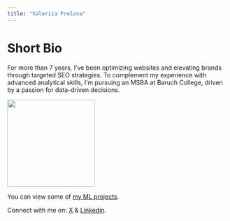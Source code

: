 ```yaml
---
title: "Valeriia Frolova"
---
```


# Short Bio

For more than 7 years, I've been optimizing websites and elevating brands through targeted SEO strategies. To complement my experience with advanced analytical skills, I'm pursuing an MSBA at Baruch College, driven by a passion for data-driven decisions.

![](images/headshot.jpg){width=200}

You can view some of [my ML projects](https://whaleron.pythonanywhere.com/).

Connect with me on: 
[X](https://x.com/whaleron_)
& [Linkedin](https://www.linkedin.com/in/valeriia-frolova-b9b1b5152/).
